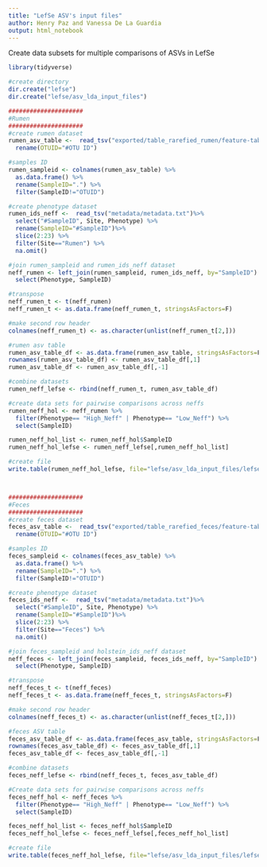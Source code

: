 ```yaml
---
title: "LefSe ASV's input files"
author: Henry Paz and Vanessa De La Guardia 
output: html_notebook
---
```


Create data subsets for multiple comparisons of ASVs in LefSe
```r
library(tidyverse)

#create directory
dir.create("lefse")
dir.create("lefse/asv_lda_input_files")

#####################
#Rumen
#####################
#create rumen dataset
rumen_asv_table <-  read_tsv("exported/table_rarefied_rumen/feature-table.txt", skip=1) %>% 
  rename(OTUID="#OTU ID")

#samples ID  
rumen_sampleid <- colnames(rumen_asv_table) %>% 
  as.data.frame() %>% 
  rename(SampleID=".") %>% 
  filter(SampleID!="OTUID")

#create phenotype dataset
rumen_ids_neff <-  read_tsv("metadata/metadata.txt")%>% 
  select("#SampleID", Site, Phenotype) %>% 
  rename(SampleID="#SampleID")%>% 
  slice(2:23) %>% 
  filter(Site=="Rumen") %>% 
  na.omit() 

#join rumen_sampleid and rumen_ids_neff dataset
neff_rumen <- left_join(rumen_sampleid, rumen_ids_neff, by="SampleID") %>% 
  select(Phenotype, SampleID)

#transpose
neff_rumen_t <- t(neff_rumen)
neff_rumen_t <- as.data.frame(neff_rumen_t, stringsAsFactors=F)

#make second row header
colnames(neff_rumen_t) <- as.character(unlist(neff_rumen_t[2,])) 

#rumen asv table
rumen_asv_table_df <- as.data.frame(rumen_asv_table, stringsAsFactors=F)
rownames(rumen_asv_table_df) <- rumen_asv_table_df[,1]
rumen_asv_table_df <- rumen_asv_table_df[,-1]

#combine datasets
rumen_neff_lefse <- rbind(neff_rumen_t, rumen_asv_table_df)

#create data sets for pairwise comparisons across neffs
rumen_neff_hol <- neff_rumen %>% 
  filter(Phenotype== "High_Neff" | Phenotype== "Low_Neff") %>% 
  select(SampleID)

rumen_neff_hol_list <- rumen_neff_hol$SampleID
rumen_neff_hol_lefse <- rumen_neff_lefse[,rumen_neff_hol_list]  

#create file
write.table(rumen_neff_hol_lefse, file="lefse/asv_lda_input_files/lefse_asv_input_rumen.txt", sep="\t", col.names=F, row.names=T, quote=F)



#####################
#Feces
#####################
#create feces dataset
feces_asv_table <-  read_tsv("exported/table_rarefied_feces/feature-table.txt", skip=1) %>% 
  rename(OTUID="#OTU ID")

#samples ID  
feces_sampleid <- colnames(feces_asv_table) %>% 
  as.data.frame() %>% 
  rename(SampleID=".") %>% 
  filter(SampleID!="OTUID")

#create phenotype dataset
feces_ids_neff <-  read_tsv("metadata/metadata.txt")%>% 
  select("#SampleID", Site, Phenotype) %>% 
  rename(SampleID="#SampleID")%>% 
  slice(2:23) %>% 
  filter(Site=="Feces") %>% 
  na.omit() 

#join feces_sampleid and holstein_ids_neff dataset
neff_feces <- left_join(feces_sampleid, feces_ids_neff, by="SampleID") %>% 
  select(Phenotype, SampleID) 

#transpose
neff_feces_t <- t(neff_feces)
neff_feces_t <- as.data.frame(neff_feces_t, stringsAsFactors=F)

#make second row header
colnames(neff_feces_t) <- as.character(unlist(neff_feces_t[2,]))

#feces ASV table
feces_asv_table_df <- as.data.frame(feces_asv_table, stringsAsFactors=F)
rownames(feces_asv_table_df) <- feces_asv_table_df[,1]
feces_asv_table_df <- feces_asv_table_df[,-1]

#combine datasets
feces_neff_lefse <- rbind(neff_feces_t, feces_asv_table_df)

#Create data sets for pairwise comparisons across neffs
feces_neff_hol <- neff_feces %>% 
  filter(Phenotype== "High_Neff" | Phenotype== "Low_Neff") %>% 
  select(SampleID)

feces_neff_hol_list <- feces_neff_hol$SampleID
feces_neff_hol_lefse <- feces_neff_lefse[,feces_neff_hol_list]  

#create file
write.table(feces_neff_hol_lefse, file="lefse/asv_lda_input_files/lefse_asv_input_feces", sep="\t", col.names=F, row.names=T, quote=F)
```


